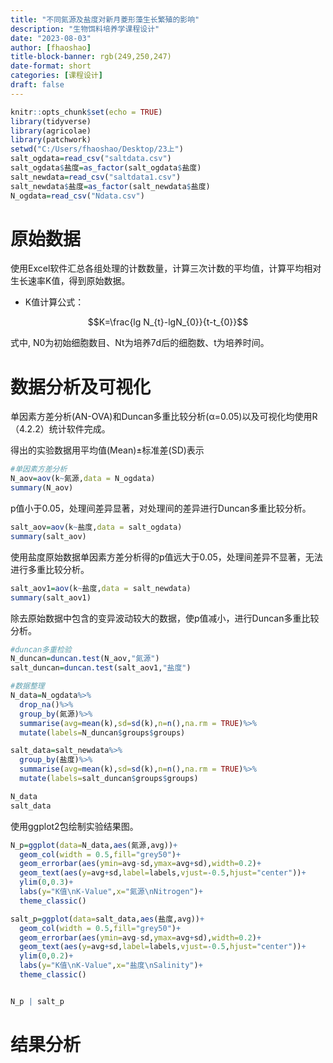 ```yaml
---
title: "不同氮源及盐度对新月菱形藻生长繁殖的影响"
description: "生物饵料培养学课程设计"
date: "2023-08-03"
author: [fhaoshao]
title-block-banner: rgb(249,250,247)
date-format: short
categories: [课程设计]
draft: false
---
```


```r
knitr::opts_chunk$set(echo = TRUE)
library(tidyverse)
library(agricolae)
library(patchwork)
setwd("C:/Users/fhaoshao/Desktop/23上")
salt_ogdata=read_csv("saltdata.csv")
salt_ogdata$盐度=as_factor(salt_ogdata$盐度)
salt_newdata=read_csv("saltdata1.csv")
salt_newdata$盐度=as_factor(salt_newdata$盐度)
N_ogdata=read_csv("Ndata.csv")
```

# 原始数据

使用Excel软件汇总各组处理的计数数量，计算三次计数的平均值，计算平均相对生长速率K值，得到原始数据。

-   K值计算公式：

$$K=\frac{lg N_{t}-lgN_{0}}{t-t_{0}}$$

式中, N0为初始细胞数目、Nt为培养7d后的细胞数、t为培养时间。

# 数据分析及可视化

单因素方差分析(AN-OVA)和Duncan多重比较分析(α=0.05)以及可视化均使用R（4.2.2）统计软件完成。

得出的实验数据用平均值(Mean)±标准差(SD)表示

```r
#单因素方差分析
N_aov=aov(k~氮源,data = N_ogdata)
summary(N_aov)
```

p值小于0.05，处理间差异显著，对处理间的差异进行Duncan多重比较分析。

```r
salt_aov=aov(k~盐度,data = salt_ogdata)
summary(salt_aov)

```

使用盐度原始数据单因素方差分析得的p值远大于0.05，处理间差异不显著，无法进行多重比较分析。

```r
salt_aov1=aov(k~盐度,data = salt_newdata)
summary(salt_aov1)

```

除去原始数据中包含的变异波动较大的数据，使p值减小，进行Duncan多重比较分析。

```r
#duncan多重检验
N_duncan=duncan.test(N_aov,"氮源")
salt_duncan=duncan.test(salt_aov1,"盐度")

#数据整理
N_data=N_ogdata%>%
  drop_na()%>%
  group_by(氮源)%>%
  summarise(avg=mean(k),sd=sd(k),n=n(),na.rm = TRUE)%>%
  mutate(labels=N_duncan$groups$groups)

salt_data=salt_newdata%>%
  group_by(盐度)%>%
  summarise(avg=mean(k),sd=sd(k),n=n(),na.rm = TRUE)%>%
  mutate(labels=salt_duncan$groups$groups)

N_data
salt_data


```

使用ggplot2包绘制实验结果图。

```r

N_p=ggplot(data=N_data,aes(氮源,avg))+
  geom_col(width = 0.5,fill="grey50")+
  geom_errorbar(aes(ymin=avg-sd,ymax=avg+sd),width=0.2)+
  geom_text(aes(y=avg+sd,label=labels,vjust=-0.5,hjust="center"))+
  ylim(0,0.3)+
  labs(y="K值\nK-Value",x="氮源\nNitrogen")+
  theme_classic()

salt_p=ggplot(data=salt_data,aes(盐度,avg))+
  geom_col(width = 0.5,fill="grey50")+
  geom_errorbar(aes(ymin=avg-sd,ymax=avg+sd),width=0.2)+
  geom_text(aes(y=avg+sd,label=labels,vjust=-0.5,hjust="center"))+
  ylim(0,0.2)+
  labs(y="K值\nK-Value",x="盐度\nSalinity")+
  theme_classic()


N_p | salt_p
```

# 结果分析
